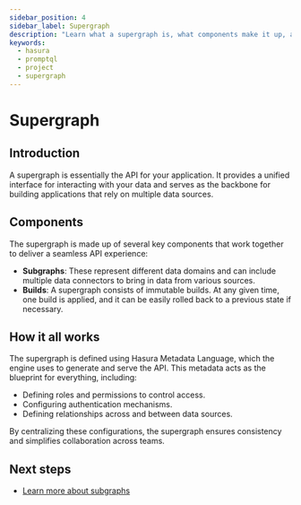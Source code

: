 ```yaml
---
sidebar_position: 4
sidebar_label: Supergraph
description: "Learn what a supergraph is, what components make it up, and how it works."
keywords:
  - hasura
  - promptql
  - project
  - supergraph
---
```


# Supergraph

## Introduction

A supergraph is essentially the API for your application. It provides a unified interface for interacting with your data
and serves as the backbone for building applications that rely on multiple data sources.

## Components

The supergraph is made up of several key components that work together to deliver a seamless API experience:

- **Subgraphs**: These represent different data domains and can include multiple data connectors to bring in data from
  various sources.
- **Builds**: A supergraph consists of immutable builds. At any given time, one build is applied, and it can be easily
  rolled back to a previous state if necessary.

## How it all works

The supergraph is defined using Hasura Metadata Language, which the engine uses to generate and serve the API. This
metadata acts as the blueprint for everything, including:

- Defining roles and permissions to control access.
- Configuring authentication mechanisms.
- Defining relationships across and between data sources.

By centralizing these configurations, the supergraph ensures consistency and simplifies collaboration across teams.

## Next steps

- [Learn more about subgraphs](/project-configuration/subgraphs/index.mdx)
